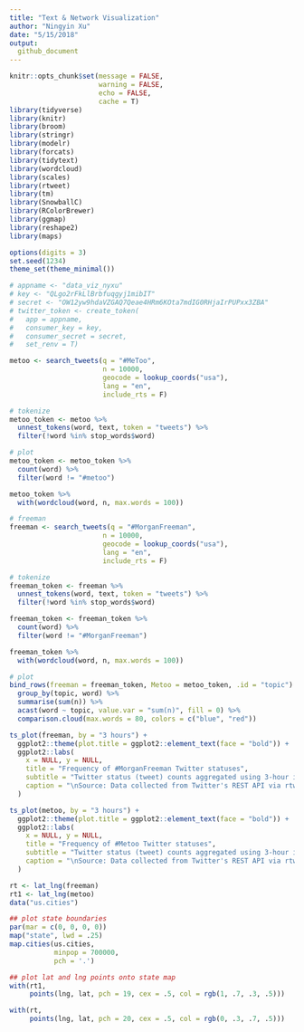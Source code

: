 ```yaml
---
title: "Text & Network Visualization"
author: "Ningyin Xu"
date: "5/15/2018"
output: 
  github_document
---
```


```r
knitr::opts_chunk$set(message = FALSE,
                      warning = FALSE,
                      echo = FALSE,
                      cache = T)
library(tidyverse)
library(knitr)
library(broom)
library(stringr)
library(modelr)
library(forcats)
library(tidytext)
library(wordcloud)
library(scales)
library(rtweet)
library(tm)
library(SnowballC)
library(RColorBrewer)
library(ggmap)
library(reshape2)
library(maps)

options(digits = 3)
set.seed(1234)
theme_set(theme_minimal())
```

```r
# appname <- "data_viz_nyxu"
# key <- "QLgo2rFkLlBrbfuqgyj1mibIT"
# secret <- "OW12yw9hdaVZGAQ7Qeae4HRm6KOta7mdIG0RHjaIrPUPxx3ZBA"
# twitter_token <- create_token(
#   app = appname,
#   consumer_key = key,
#   consumer_secret = secret,
#   set_renv = T)

metoo <- search_tweets(q = "#MeToo",
                       n = 10000,
                       geocode = lookup_coords("usa"),
                       lang = "en",
                       include_rts = F)

# tokenize
metoo_token <- metoo %>%
  unnest_tokens(word, text, token = "tweets") %>%
  filter(!word %in% stop_words$word)

# plot
metoo_token <- metoo_token %>%
  count(word) %>%
  filter(word != "#metoo") 

metoo_token %>%
  with(wordcloud(word, n, max.words = 100))

# freeman
freeman <- search_tweets(q = "#MorganFreeman",
                       n = 10000,
                       geocode = lookup_coords("usa"),
                       lang = "en",
                       include_rts = F)

# tokenize
freeman_token <- freeman %>%
  unnest_tokens(word, text, token = "tweets") %>%
  filter(!word %in% stop_words$word)

freeman_token <- freeman_token %>%
  count(word) %>%
  filter(word != "#MorganFreeman") 

freeman_token %>%
  with(wordcloud(word, n, max.words = 100))

# plot
bind_rows(freeman = freeman_token, Metoo = metoo_token, .id = "topic") %>%
  group_by(topic, word) %>%
  summarise(sum(n)) %>%
  acast(word ~ topic, value.var = "sum(n)", fill = 0) %>%
  comparison.cloud(max.words = 80, colors = c("blue", "red"))
```


```r
ts_plot(freeman, by = "3 hours") +
  ggplot2::theme(plot.title = ggplot2::element_text(face = "bold")) +
  ggplot2::labs(
    x = NULL, y = NULL,
    title = "Frequency of #MorganFreeman Twitter statuses",
    subtitle = "Twitter status (tweet) counts aggregated using 3-hour intervals",
    caption = "\nSource: Data collected from Twitter's REST API via rtweet"
  )

ts_plot(metoo, by = "3 hours") +
  ggplot2::theme(plot.title = ggplot2::element_text(face = "bold")) +
  ggplot2::labs(
    x = NULL, y = NULL,
    title = "Frequency of #Metoo Twitter statuses",
    subtitle = "Twitter status (tweet) counts aggregated using 3-hour intervals",
    caption = "\nSource: Data collected from Twitter's REST API via rtweet"
  )

```

```r
rt <- lat_lng(freeman)
rt1 <- lat_lng(metoo)
data("us.cities")

## plot state boundaries
par(mar = c(0, 0, 0, 0))
map("state", lwd = .25)
map.cities(us.cities, 
           minpop = 700000,
           pch = '.')

## plot lat and lng points onto state map
with(rt1, 
     points(lng, lat, pch = 19, cex = .5, col = rgb(1, .7, .3, .5)))

with(rt, 
     points(lng, lat, pch = 20, cex = .5, col = rgb(0, .3, .7, .5)))

```








